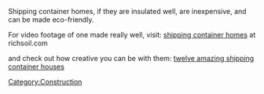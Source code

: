 Shipping container homes, if they are insulated well, are inexpensive, and can be made eco-friendly.

For video footage of one made really well, visit: [http://www.richsoil.com/shipping-container-homes.jsp shipping container homes] at richsoil.com

and check out how creative you can be with them: [http://green.yahoo.com/blog/daily_green_news/8/twelve-amazing-shipping-container-houses.html twelve amazing shipping container houses]

{{stub}}

[[Category:Construction]]